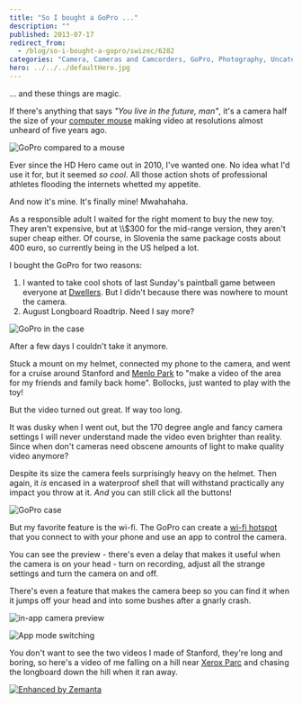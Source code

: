 ```yaml
---
title: "So I bought a GoPro ..."
description: ""
published: 2013-07-17
redirect_from:
  - /blog/so-i-bought-a-gopro/swizec/6282
categories: "Camera, Cameras and Camcorders, GoPro, Photography, Uncategorized"
hero: ../../../defaultHero.jpg
---
```


... and these things are magic.

If there's anything that says _"You live in the future, man"_, it's a camera half the size of your [computer mouse](http://en.wikipedia.org/wiki/Mouse_%28computing%29 "Mouse (computing)") making video at resolutions almost unheard of five years ago.

![GoPro compared to a mouse](https://www.filepicker.io/api/file/ipPiZUozRumDCtwLGST0 "GoPro compared to a mouse")![]()

Ever since the HD Hero came out in 2010, I've wanted one. No idea what I'd use it for, but it seemed _so cool_. All those action shots of professional athletes flooding the internets whetted my appetite.

And now it's mine. It's finally mine! Mwahahaha.

As a responsible adult I waited for the right moment to buy the new toy. They aren't expensive, but at \\\\\$300 for the mid-range version, they aren't super cheap either. Of course, in Slovenia the same package costs about 400 euro, so currently being in the US helped a lot.

I bought the GoPro for two reasons:

1.  I wanted to take cool shots of last Sunday's paintball game between everyone at [Dwellers](http://www.dwellers.com/). But I didn't because there was nowhere to mount the camera.
2.  August Longboard Roadtrip. Need I say more?

![GoPro in the case](https://www.filepicker.io/api/file/DzshyNYLTSuLpbogx4Pz "GoPro in the case")

After a few days I couldn't take it anymore.

Stuck a mount on my helmet, connected my phone to the camera, and went for a cruise around Stanford and [Menlo Park](<http://maps.google.com/maps?ll=37.4541666667,-122.178611111&spn=0.1,0.1&q=37.4541666667,-122.178611111 (Menlo%20Park%2C%20California)&t=h> "Menlo Park, California") to "make a video of the area for my friends and family back home". Bollocks, just wanted to play with the toy!

But the video turned out great. If way too long.

It was dusky when I went out, but the 170 degree angle and fancy camera settings I will never understand made the video even brighter than reality. Since when don't cameras need obscene amounts of light to make quality video anymore?

Despite its size the camera feels surprisingly heavy on the helmet. Then again, it _is_ encased in a waterproof shell that will withstand practically any impact you throw at it. _And_ you can still click all the buttons!

![GoPro case](https://www.filepicker.io/api/file/MF5hp8fvTr6LEmBL7QzR "GoPro case")

But my favorite feature is the wi-fi. The GoPro can create a [wi-fi hotspot](http://en.wikipedia.org/wiki/Hotspot_%28Wi-Fi%29 "Hotspot (Wi-Fi)") that you connect to with your phone and use an app to control the camera.

You can see the preview - there's even a delay that makes it useful when the camera is on your head - turn on recording, adjust all the strange settings and turn the camera on and off.

There's even a feature that makes the camera beep so you can find it when it jumps off your head and into some bushes after a gnarly crash.

![in-app camera preview](https://www.filepicker.io/api/file/H01uRWFvQOCiZcwVOCmX "in-app camera preview")

![App mode switching](https://www.filepicker.io/api/file/kSkBnDGSueVlvYfWbXrg "App mode switching")

You don't want to see the two videos I made of Stanford, they're long and boring, so here's a video of me falling on a hill near [Xerox Parc](<http://maps.google.com/maps?ll=37.403,-122.149&spn=0.01,0.01&q=37.403,-122.149 (PARC%20%28company%29)&t=h> "PARC (company)") and chasing the longboard down the hill when it ran away.

[![Enhanced by Zemanta](http://img.zemanta.com/zemified_e.png?x-id=0b0c9eda-ad42-4f5a-8688-318ce1f84f3e)](http://www.zemanta.com/?px "Enhanced by Zemanta")
